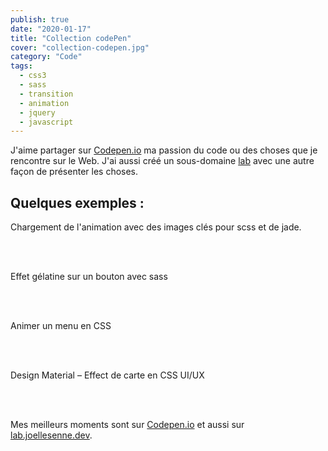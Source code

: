 ```yaml
---
publish: true
date: "2020-01-17"
title: "Collection codePen"
cover: "collection-codepen.jpg"
category: "Code"
tags:
  - css3
  - sass
  - transition
  - animation
  - jquery
  - javascript
---
```



J'aime partager sur [Codepen.io](https://codepen.io/joellesenne/) ma passion du code ou des choses que je rencontre sur le Web.
J'ai aussi créé un sous-domaine [lab](https://lab.joellesenne.dev) avec une autre façon de présenter les choses.

## Quelques exemples :

<CodePenEmbed
  id="aIuko"
  title="Loading animation with keyframe for SCSS &amp; Jade."
/>

Chargement de l'animation avec des images clés pour scss et de jade.

<br />
<br />
<CodePenEmbed id="mdCHA" title="Gelatin over button effect with Sass" />

Effet gélatine sur un bouton avec sass

<br />
<br />
<CodePenEmbed id="qtLEG" title="Animate menu CSS" />

Animer un menu en CSS

<br />
<br />
<CodePenEmbed id="WvRyVb" title="Design material – Effect card  UX" />

Design Material – Effect de carte en CSS UI/UX

<br />
<br />

Mes meilleurs moments sont sur [Codepen.io](https://codepen.io/joellesenne/pens/popular/) et aussi sur [lab.joellesenne.dev](https://lab.joellesenne.dev).
